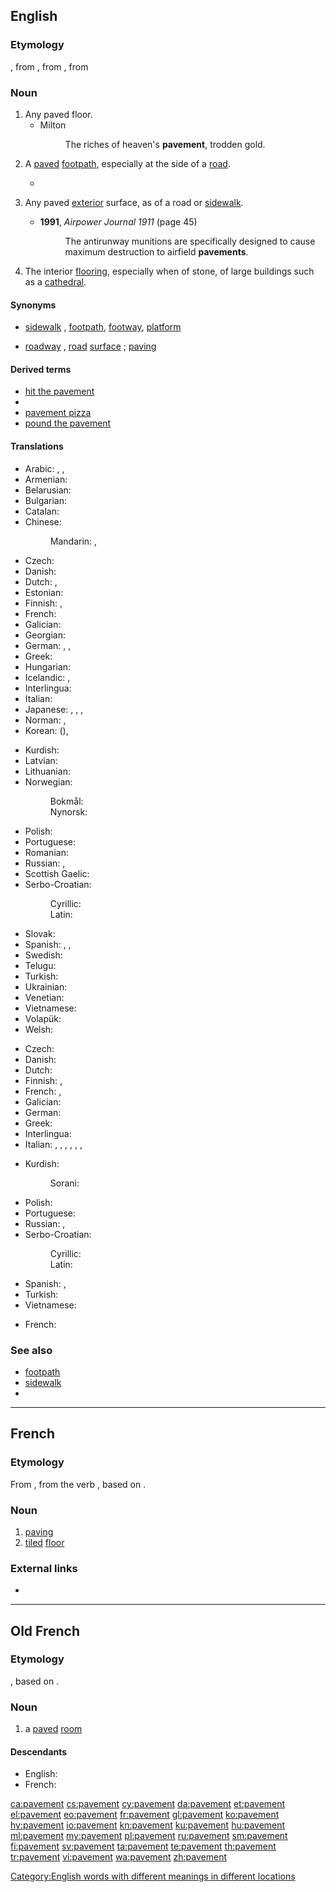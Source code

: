 ==English==

===Etymology===
{{etyl|enm|en}}, from {{etyl|fro|en}} {{m|fro|pavement}}, from {{etyl|la|en}} {{m|la|pavimentum||a hard surface, a pounded surface}}, from {{m|la|pavio|pavire|to beat, to ram, to tread down}}

===Noun===
{{en-noun|-|s}}

# Any paved floor.
#* Milton
#*: The riches of heaven's '''pavement''', trodden gold.
# {{label|en|chiefly|British}} A [[pave]]d [[footpath]], especially at the side of a [[road]].
#* {{quote-book|year=1963|author={{w|Margery Allingham}}|title={{w|The China Governess}}
|chapter=14|url=http://openlibrary.org/works/OL2004261W
|passage=Nanny Broome was looking up at the outer wall. Just under the ceiling there were three lunette windows, heavily barred and blacked out in the normal way by centuries of grime. Their bases were on a level with the '''pavement''' outside, a narrow way which was several feet lower than the road behind the house.}}
# {{label|en|US}} Any paved [[exterior]] surface, as of a road or [[sidewalk]].
#* '''1991''', ''Airpower Journal 1911'' (page 45)
#*: The antirunway munitions are specifically designed to cause maximum destruction to airfield '''pavements'''.
# The interior [[flooring]], especially when of stone, of large buildings such as a [[cathedral]].

====Synonyms====
* {{sense|footpath}} [[sidewalk]] {{qualifier|US}}, [[footpath]], [[footway]], [[platform]]
* {{sense|surface of road}} [[roadway]] {{qualifier|UK}}, [[road]] [[surface]] {{qualifier|UK}}; [[paving]]

====Derived terms====
* [[hit the pavement]]
* {{l|en|pavement cafe}}
* [[pavement pizza]]
* [[pound the pavement]]

====Translations====
{{trans-top|footpath}}
* Arabic: {{t|ar|رَصِيف|m}}, {{t|ar|طَوَار|m}}, {{t|ar|طُوَار|m}}
* Armenian: {{t|hy|մայթ}}
* Belarusian: {{t|be|тратуар|m|tr=tratuár|sc=Cyrl}}
* Bulgarian: {{t|bg|тротоар|m|tr=trotoár|sc=Cyrl}}
* Catalan: {{t+|ca|vorera}}
* Chinese:
*: Mandarin: {{t+|cmn|人行道|tr=rénxíngdào|sc=Hani}}, {{t+|cmn|步道|tr=bùdào|sc=Hani}}
* Czech: {{t+|cs|chodník|m}}
* Danish: {{t+|da|fortov}}
* Dutch: {{t+|nl|stoep}}, {{t+|nl|trottoir|n}}
* Estonian: {{t|et|sillutis}}
* Finnish: {{t+|fi|jalkakäytävä}}, {{t|fi|katukäytävä}}
* French: {{t+|fr|trottoir|m}}
* Galician: {{t|gl|beirarrúa|f}}
* Georgian: {{t|ka|ტროტუარი}}
* German: {{t+|de|Bürgersteig|m}}, {{t+|de|Gehweg|m}}, {{t+|de|Gehsteig|m}}
* Greek: {{t+|el|πεζοδρόμιο|n}}
* Hungarian: {{t+|hu|járda}}
* Icelandic: {{t|is|gangstétt|f}}, {{t|is|fortóv|n}}
* Interlingua: {{t|ia|trottoir}}
* Italian: {{t+|it|marciapiede|m}}
* Japanese: {{t+|ja|歩道|tr=ほどう, hodō}}, {{t+|ja|舗道|tr=ほどう, hodō}}, {{t|ja|舗装|tr=ほそう, hosō}}, {{t+|ja|人道|tr=じんどう, jindō|sc=Jpan}}
* Norman: {{t|nrf|pavé|m}}, {{t|nrf|trottouaithe|m}}
* Korean: {{t+|ko|보도|sc=Kore}} ({{t+|ko|步道|sc=Kore}}), {{t+|ko|인도|sc=Kore}}
{{trans-mid}}
* Kurdish: {{t+|ku|peyarê|f}}
* Latvian: {{t|lv|trotuārs|m}}
* Lithuanian: {{t+|lt|danga|f}}
* Norwegian:
*: Bokmål: {{t|nb|fortau|n}}
*: Nynorsk: {{t|nn|fortau|n}}
* Polish: {{t+|pl|chodnik|m}}
* Portuguese: {{t+|pt|calçada|f}}
* Romanian: {{t+|ro|caldarâm|n}}
* Russian: {{t+|ru|тротуа́р|m}}, {{t+|ru|мостова́я|f}}
* Scottish Gaelic: {{t|gd|cabhsair|m}}
* Serbo-Croatian:
*: Cyrillic: {{t|sh|тротоар|m}}
*: Latin: {{t+|sh|trotoar|m}}
* Slovak: {{t|sk|chodník|m}}
* Spanish: {{t+|es|acera|f}}, {{qualifier|Guatemala|Mexico}} {{t+|es|banqueta|f}}, {{qualifier|Southern Cone}} {{t+|es|vereda|f}}
* Swedish: {{t+|sv|trottoar}}
* Telugu: {{t+|te|కాలిబాట|tr=kalibata}}
* Turkish: {{t+|tr|kaldırım}}
* Ukrainian: {{t|uk|тротуар|m|tr=trotuár|sc=Cyrl}}
* Venetian: {{t+|vec|marciapìe|m}}
* Vietnamese: {{t+|vi|vỉa hè}}
* Volapük: {{t-needed|vo}}
* Welsh: {{t+|cy|palmant|m}}
{{trans-bottom}}

{{trans-top|surface of road}}
* Czech: {{t+|cs|vozovka|f}}
* Danish: {{t|da|vejbelægning}}
* Dutch: {{t|nl|wegdek|n}}
* Finnish: {{t|fi|tiepäällyste}}, {{t|fi|päällyste}}
* French: {{t+|fr|revêtement|m}}, {{t+|fr|chaussée|f}}
* Galician: {{t+|gl|pavimento|m}}
* German: {{t+|de|Asphalt|m}}
* Greek: {{t|el|πλακόστρωτο}}
* Interlingua: {{t|ia|pavimento}}
* Italian: {{t|it|pavimentazione stradale|f}}, {{t+|it|pavimentazione|f}}, {{t+|it|manto|m}}, {{t+|it|manto stradale}}, {{t+|it|mantello}}, {{t|it|mantello stradale}}, {{t+|it|superficie|f}}
{{trans-mid}}
* Kurdish:
*: Sorani: {{t|ku|به‌ردڕێز|sc=ku-Arab}}
* Polish: {{t|pl|nawierzchnia drogi|f}}
* Portuguese: {{t+|pt|pavimento|m}}
* Russian: {{t+|ru|мостова́я|f}}, {{t+|ru|асфа́льт|m}}
* Serbo-Croatian:
*: Cyrillic: {{t|sh|плочник|m|sc=Cyrl}}
*: Latin: {{t+|sh|pločnik|m}}
* Spanish: {{t+|es|pavimento|m}}, {{t+|es|asfalto|m}}
* Turkish: {{t+|tr|kaldırım}}
* Vietnamese: {{t+|vi|vỉa hè}}
{{trans-bottom}}

{{trans-top|interior flooring, especially when of stone, of large buildings}}
* French: {{t+|fr|pavement|m}}
{{trans-mid}}
{{trans-bottom}}

===See also===
<!-- maybe or maybe not synonyms -->
* [[footpath]]
* [[sidewalk]]
* {{projectlink|wikipedia}}

[[Category:English words with different meanings in different locations]]

----

==French==

===Etymology===
From {{inh|fro|fr|pavement}}, from the verb {{suffix|paver|ment|lang=fr}}, based on {{der|fr|la|pavimentum||a hard surface, a pounded surface}}.

===Noun===
{{fr-noun|m}}

# [[paving]]
# [[tiled]] [[floor]]

===External links===
* {{R:TLFi}}

----

==Old French==

===Etymology===
{{suffix|paver|ment}}, based on {{der|fro|la|pavimentum||a hard surface, a pounded surface}}.

===Noun===
{{fro-noun|m}}

# a [[paved]] [[room]]

====Descendants====
* English: {{l|en|pavement}}
* French: {{l|fr|pavement}}

[[ca:pavement]]
[[cs:pavement]]
[[cy:pavement]]
[[da:pavement]]
[[et:pavement]]
[[el:pavement]]
[[eo:pavement]]
[[fr:pavement]]
[[gl:pavement]]
[[ko:pavement]]
[[hy:pavement]]
[[io:pavement]]
[[kn:pavement]]
[[ku:pavement]]
[[hu:pavement]]
[[ml:pavement]]
[[my:pavement]]
[[pl:pavement]]
[[ru:pavement]]
[[sm:pavement]]
[[fi:pavement]]
[[sv:pavement]]
[[ta:pavement]]
[[te:pavement]]
[[th:pavement]]
[[tr:pavement]]
[[vi:pavement]]
[[wa:pavement]]
[[zh:pavement]]